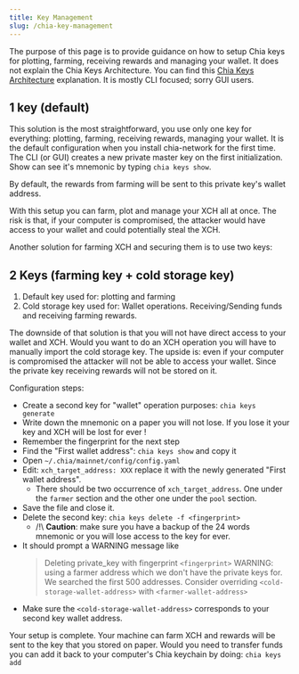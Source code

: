 ```yaml
---
title: Key Management
slug: /chia-key-management
---
```


The purpose of this page is to provide guidance on how to setup Chia keys for plotting, farming, receiving rewards and managing your wallet.
It does not explain the Chia Keys Architecture. You can find this [Chia Keys Architecture](/key-architecture) explanation.
It is mostly CLI focused; sorry GUI users.

## 1 key (default)

This solution is the most straightforward, you use only one key for everything: plotting, farming, receiving rewards, managing your wallet.
It is the default configuration when you install chia-network for the first time.
The CLI (or GUI) creates a new private master key on the first initialization. Show can see it's mnemonic by typing `chia keys show`.

By default, the rewards from farming will be sent to this private key's wallet address.

With this setup you can farm, plot and manage your XCH all at once.
The risk is that, if your computer is compromised, the attacker would have access to your wallet and could potentially steal the XCH.

Another solution for farming XCH and securing them is to use two keys:

## 2 Keys (farming key + cold storage key)

1. Default key used for: plotting and farming
1. Cold storage key used for: Wallet operations. Receiving/Sending funds and receiving farming rewards.

The downside of that solution is that you will not have direct access to your wallet and XCH. Would you want to do an XCH operation you will have to manually import the cold storage key. The upside is: even if your computer is compromised the attacker will not be able to access your wallet. Since the private key receiving rewards will not be stored on it.

Configuration steps:

- Create a second key for "wallet" operation purposes: `chia keys generate`
- Write down the mnemonic on a paper you will not lose. If you lose it your key and XCH will be lost for ever !
- Remember the fingerprint for the next step
- Find the "First wallet address": `chia keys show` and copy it
- Open `~/.chia/mainnet/config/config.yaml`
- Edit: `xch_target_address: XXX` replace it with the newly generated "First wallet address".
  - There should be two occurrence of `xch_target_address`. One under the `farmer` section and the other one under the `pool` section.
- Save the file and close it.
- Delete the second key: `chia keys delete -f <fingerprint>`
  - /!\ **Caution**: make sure you have a backup of the 24 words mnemonic or you will lose access to the key for ever.
- It should prompt a WARNING message like
  > Deleting private_key with fingerprint `<fingerprint>`
  > WARNING: using a farmer address which we don't have the private keys for. We searched the first 500 addresses. Consider overriding `<cold-storage-wallet-address>` with `<farmer-wallet-address>`
- Make sure the `<cold-storage-wallet-address>` corresponds to your second key wallet address.

Your setup is complete. Your machine can farm XCH and rewards will be sent to the key that you stored on paper.
Would you need to transfer funds you can add it back to your computer's Chia keychain by doing: `chia keys add`
